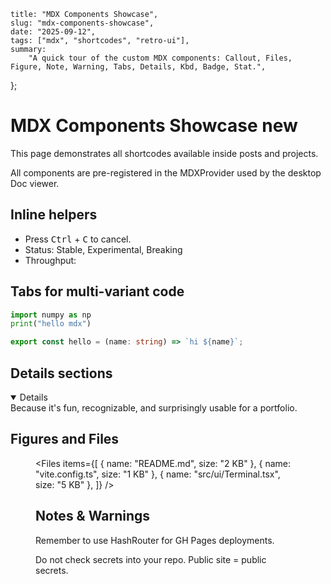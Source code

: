     title: "MDX Components Showcase",
    slug: "mdx-components-showcase",
    date: "2025-09-12",
    tags: ["mdx", "shortcodes", "retro-ui"],
    summary:
        "A quick tour of the custom MDX components: Callout, Files, Figure, Note, Warning, Tabs, Details, Kbd, Badge, Stat.",
};


# MDX Components Showcase <Badge tone="info">new</Badge>

This page demonstrates all shortcodes available inside posts and projects.

<Callout>
    All components are pre-registered in the MDXProvider used by the desktop Doc
    viewer.
</Callout>

## Inline helpers

-   Press <Kbd>Ctrl</Kbd> + <Kbd>C</Kbd> to cancel.
-   Status: <Badge tone="success">Stable</Badge>, <Badge tone="warn">Experimental</Badge>, <Badge tone="error">Breaking</Badge>
-   Throughput: <Stat label="tok/s" value="3.2k" />

## Tabs for multi-variant code

<Tabs defaultId="py">
  <Tab id="py" label="Python">

```python
import numpy as np
print("hello mdx")
```

  </Tab>
  <Tab id="ts" label="TypeScript">

```ts
export const hello = (name: string) => `hi ${name}`;
```

  </Tab>
</Tabs>

## Details sections

<Details summary="Why a retro UI?" open>
    Because it's fun, recognizable, and surprisingly usable for a portfolio.
</Details>

## Figures and Files

<Figure src="/portfolio/og-image.svg" caption="OpenGraph preview art" />

<Files
    items={[
        { name: "README.md", size: "2 KB" },
        { name: "vite.config.ts", size: "1 KB" },
        { name: "src/ui/Terminal.tsx", size: "5 KB" },
    ]}
/>

## Notes & Warnings

<Note>Remember to use HashRouter for GH Pages deployments.</Note>

<Warning>
    Do not check secrets into your repo. Public site = public secrets.
</Warning>
